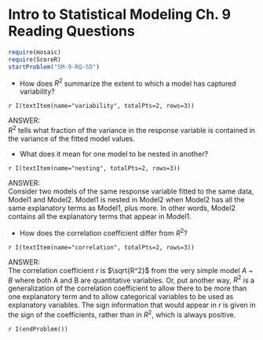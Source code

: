 Intro to Statistical Modeling Ch. 9 Reading Questions
========================================================
```r
require(mosaic)
require(ScoreR)
startProblem("SM-9-RQ-SD")
```

* How does $R^2$ summarize the extent to which a model has captured variability?

 `r I(textItem(name="variability", totalPts=2, rows=3))`

<aside>
ANSWER:    
$R^2$ tells what fraction of the variance in the response variable is contained in the variance of the fitted model values.  
</aside>

* What does it mean for one model to be nested in another?

 `r I(textItem(name="nesting", totalPts=2, rows=3))`
  
<aside>
ANSWER:    
Consider two models of the same response variable fitted to the same data, Model1 and Model2.   Model1 is nested in Model2 when Model2 has all the same explanatory terms as Model1, plus more.  In other words, Model2 contains all the explanatory terms that appear in Model1.
</aside>

* How does the correlation coefficient differ from $R^2$? 

 `r I(textItem(name="correlation", totalPts=2, rows=3))`

<aside>
ANSWER:    
The correlation coefficient $r$ is $\sqrt{R^2}$ from the very simple model *A* ~ *B* where both A and B are quantitative variables.  Or, put another way, $R^2$ is a generalization of the correlation coefficient to allow there to be more than one explanatory term and to allow categorical variables to be used as explanatory variables. The sign information that would appear in $r$ is given in the sign of the coefficients, rather than in $R^2$, which is always positive.
</aside>

`r I(endProblem())`
